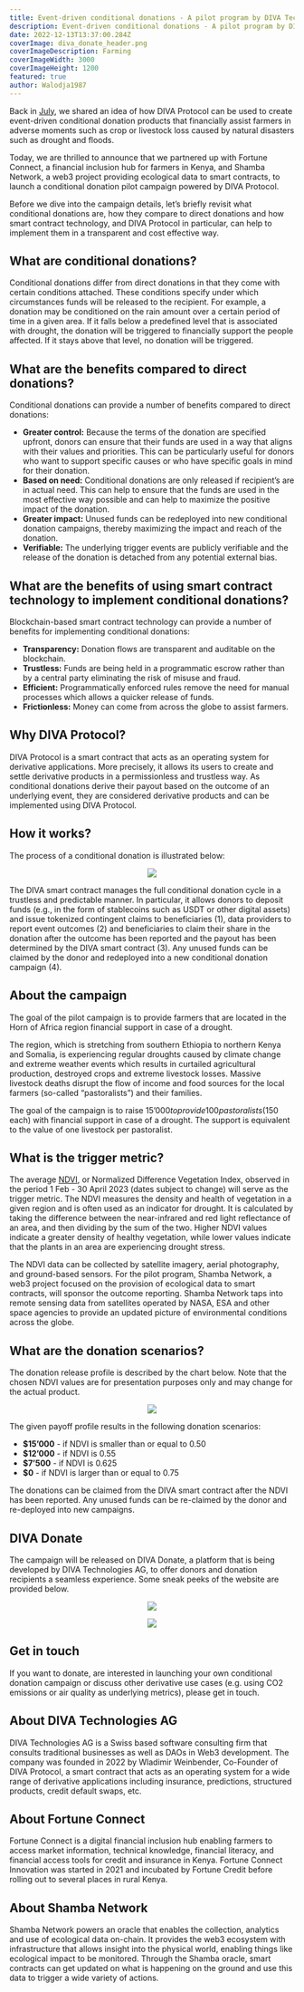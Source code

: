 ```yaml
---
title: Event-driven conditional donations - A pilot program by DIVA Technologies AG, Fortune Connect and Shamba Network
description: Event-driven conditional donations - A pilot program by DIVA Technologies AG, Fortune Connect and Shamba Network
date: 2022-12-13T13:37:00.284Z
coverImage: diva_donate_header.png
coverImageDescription: Farming
coverImageWidth: 3000
coverImageHeight: 1200
featured: true
author: Walodja1987
---
```


Back in [July](https://www.divaprotocol.io/posts/diva-how-diva-protocol-can-help-unlock-affordable-insurance-for-farmers), we shared an idea of how DIVA Protocol can be used to 
create event-driven conditional donation products that financially assist farmers in adverse moments such as crop or livestock loss caused by natural disasters such as drought and floods. 

Today, we are thrilled to announce that we partnered up with Fortune Connect, a financial inclusion hub for farmers in Kenya, 
and Shamba Network, a web3 project providing ecological data to smart contracts, to launch a conditional donation pilot campaign powered by DIVA Protocol. 

Before we dive into the campaign details, let’s briefly revisit what conditional donations are, how they compare to direct donations and how smart 
contract technology, and DIVA Protocol in particular, can help to implement them in a transparent and cost effective way.

## What are conditional donations?

Conditional donations differ from direct donations in that they come with certain conditions attached. These conditions specify under which 
circumstances funds will be released to the recipient. For example, a donation may be conditioned on the rain amount over a certain period of 
time in a given area. If it falls below a predefined level that is associated with drought, the donation will be triggered to financially 
support the people affected. If it stays above that level, no donation will be triggered.

## What are the benefits compared to direct donations?

Conditional donations can provide a number of benefits compared to direct donations:
* **Greater control:** Because the terms of the donation are specified upfront, donors can ensure that their funds are used in a way that 
aligns with their values and priorities. This can be particularly useful for donors who want to support specific causes or who have specific 
goals in mind for their donation.
* **Based on need:** Conditional donations are only released if recipient’s are in actual need. This can help to ensure that the funds are 
used in the most effective way possible and can help to maximize the positive impact of the donation.
* **Greater impact:** Unused funds can be redeployed into new conditional donation campaigns, thereby maximizing the impact and reach of the donation. 
* **Verifiable:** The underlying trigger events are publicly verifiable and the release of the donation is detached from any potential external bias.

## What are the benefits of using smart contract technology to implement conditional donations?

Blockchain-based smart contract technology can provide a number of benefits for implementing conditional donations: 
* **Transparency:** Donation flows are transparent and auditable on the blockchain.
* **Trustless:** Funds are being held in a programmatic escrow rather than by a central party eliminating the risk of misuse and fraud.
* **Efficient:** Programmatically enforced rules remove the need for manual processes which allows a quicker release of funds.
* **Frictionless:** Money can come from across the globe to assist farmers.

## Why DIVA Protocol?

DIVA Protocol is a smart contract that acts as an operating system for derivative applications. More precisely, it allows its users to create 
and settle derivative products in a permissionless and trustless way. As conditional donations derive their payout based on the outcome of an 
underlying event, they are considered derivative products and can be implemented using DIVA Protocol.

## How it works?

The process of a conditional donation is illustrated below:

<p align="center">
  <img src="/Images/posts/diva-donate-how-it-works.png" />
</p>


The DIVA smart contract manages the full conditional donation cycle in a trustless and predictable manner. In particular, it allows donors to 
deposit funds (e.g., in the form of stablecoins such as USDT or other digital assets) and issue tokenized contingent claims to beneficiaries (1), 
data providers to report event outcomes (2) and beneficiaries to claim their share in the donation after the outcome has been reported and the 
payout has been determined by the DIVA smart contract (3). Any unused funds can be claimed by the donor and redeployed into a new conditional donation campaign (4).

## About the campaign

The goal of the pilot campaign is to provide farmers that are located in the Horn of Africa region financial support in case of a drought. 

The region, which is stretching from southern Ethiopia to northern Kenya and Somalia, is experiencing regular droughts caused by climate change 
and extreme weather events which results in curtailed agricultural production, destroyed crops and extreme livestock losses. Massive livestock deaths 
disrupt the flow of income and food sources for the local farmers (so-called “pastoralists”) and their families.

The goal of the campaign is to raise $15’000 to provide 100 pastoralists ($150 each) with financial support in case of a drought. The support 
is equivalent to the value of one livestock per pastoralist.

## What is the trigger metric?

The average [NDVI](https://en.wikipedia.org/wiki/Normalized_difference_vegetation_index), or Normalized Difference Vegetation Index, observed in the period 
1 Feb - 30 April 2023 (dates subject to change) will serve as the trigger metric. 
The NDVI measures the density and health of vegetation in a given region and is often used as an indicator for drought. It is calculated by taking the difference 
between the near-infrared and red light reflectance of an area, and then dividing by the sum of the two. Higher NDVI values indicate a greater density of healthy 
vegetation, while lower values indicate that the plants in an area are experiencing drought stress.

The NDVI data can be collected by satellite imagery, aerial photography, and ground-based sensors. For the pilot program, Shamba Network, a web3 project focused 
on the provision of ecological data to smart contracts, will sponsor the outcome reporting. Shamba Network taps into remote sensing data from satellites operated by 
NASA, ESA and other space agencies to provide an updated picture of environmental conditions across the globe. 

## What are the donation scenarios?
The donation release profile is described by the chart below. Note that the chosen NDVI values are for presentation purposes only and may change for the actual product.

<p align="center">
  <img src="/Images/posts/diva-donate-payoff-profile.png" />
</p>

The given payoff profile results in the following donation scenarios:
- **$15’000** - if NDVI is smaller than or equal to 0.50
- **$12’000** - if NDVI is 0.55
- **$7’500** - if NDVI is 0.625
- **$0** - if NDVI is larger than or equal to 0.75

The donations can be claimed from the DIVA smart contract after the NDVI has been reported. Any unused funds can be re-claimed by the donor and re-deployed into new campaigns.

## DIVA Donate
The campaign will be released on DIVA Donate, a platform that is being developed by DIVA Technologies AG, to offer donors and donation recipients a seamless experience. 
Some sneak peeks of the website are provided below.

<p align="center">
  <img src="/Images/posts/diva-donate-1.png" />
</p>

<p align="center">
  <img src="/Images/posts/diva-donate-2.png" />
</p>

## Get in touch
If you want to donate, are interested in launching your own conditional donation campaign or discuss other derivative use cases (e.g. using CO2 emissions or air 
quality as underlying metrics), please get in touch.

## About DIVA Technologies AG

DIVA Technologies AG is a Swiss based software consulting firm that consults traditional businesses as well as DAOs in Web3 development. The company was founded 
in 2022 by Wladimir Weinbender, Co-Founder of DIVA Protocol, a smart contract that acts as an operating system for a wide range of derivative applications 
including insurance, predictions, structured products, credit default swaps, etc.

## About Fortune Connect

Fortune Connect is a digital financial inclusion hub enabling farmers to access market information, technical knowledge, financial literacy, and financial 
access tools for credit and insurance in Kenya. Fortune Connect Innovation was started in 2021 and incubated by Fortune Credit before rolling out to several 
places in rural Kenya.

## About Shamba Network

Shamba Network powers an oracle that enables the collection, analytics and use of ecological data on-chain. It provides the web3 ecosystem with 
infrastructure that allows insight into the physical world, enabling things like ecological impact to be monitored. Through the Shamba oracle, 
smart contracts can get updated on what is happening on the ground and use this data to trigger a wide variety of actions. 




